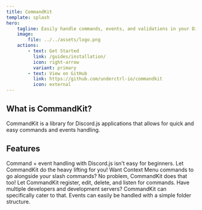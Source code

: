 ```yaml
---
title: CommandKit
template: splash
hero:
    tagline: Easily handle commands, events, and validations in your Discord.js projects!
    image:
        file: ../../assets/logo.png
    actions:
        - text: Get Started
          link: /guides/installation/
          icon: right-arrow
          variant: primary
        - text: View on GitHub
          link: https://github.com/underctrl-io/commandkit
          icon: external
---
```



## What is CommandKit?

CommandKit is a library for Discord.js applications that allows for quick and easy commands and events handling.

## Features

<CardGrid stagger>
    <Card title="Beginner Friendly" icon="rocket">
        Command + event handling with Discord.js isn't easy for beginners. Let CommandKit do the
        heavy lifting for you!
    </Card>
    <Card title="Supports Context Menu Commands" icon="approve-check">
        Want Context Menu commands to go alongside your slash commands? No problem, CommandKit does
        that too!
    </Card>
    <Card title="Easy Command Handling" icon="star">
        Let CommandKit register, edit, delete, and listen for commands.
    </Card>
    <Card title="Flexible during development" icon="laptop">
        Have multiple developers and development servers? CommandKit can specifically cater to that.
    </Card>
    <Card title="Simple Event Handling" icon="setting">
        Events can easily be handled with a simple folder structure.
    </Card>
</CardGrid>
